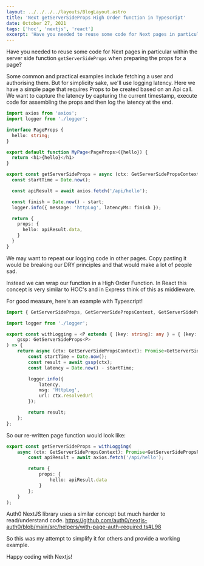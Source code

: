 ```yaml
---
layout: ../../../../layouts/BlogLayout.astro
title: 'Next getServerSideProps High Order function in Typescript'
date: October 27, 2021
tags: ['hoc', 'nextjs', 'react']
excerpt: 'Have you needed to reuse some code for Next pages in particular within the server side function getServerSideProps?'
---
```


Have you needed to reuse some code for Next pages in particular within the server side function `getServerSideProps`
when preparing the props for a page?

Some common and practical examples include fetching a user and authorising them. But for simplicity sake,
we'll use logging latency. Here we have a simple page that requires Props to be created based on an Api call.
We want to capture the latency by capturing the current timestamp, execute code for assembling the props and then log the latency at the end.

```typescript
import axios from 'axios';
import logger from './logger';

interface PageProps {
  hello: string;
}

export default function MyPage<PageProps>({hello}) {
  return <h1>{hello}</h1>
}

export const getServerSideProps = async (ctx: GetServerSidePropsContext): Promise<GetServerSidePropsResult<P>> => {
  const startTime = Date.now();

  const apiResult = await axios.fetch('/api/hello');

  const finish = Date.now() - start;
  logger.info({ message: 'httpLog', latencyMs: finish });

  return {
    props: {
      hello: apiResult.data,
    }
  }
}
```

We may want to repeat our logging code in other pages. Copy pasting it would be breaking our
DRY principles and that would make a lot of people sad.

Instead we can wrap our function in a High Order Function. In React this concept is very
similar to HOC's and in Express think of this as middleware.

For good measure, here's an example with Typescript!

```typescript
import { GetServerSideProps, GetServerSidePropsContext, GetServerSidePropsResult } from 'next';

import logger from './logger';

export const withLogging = <P extends { [key: string]: any } = { [key: string]: any }>(
	gssp: GetServerSideProps<P>
) => {
	return async (ctx: GetServerSidePropsContext): Promise<GetServerSidePropsResult<P>> => {
		const startTime = Date.now();
		const result = await gssp(ctx);
		const latency = Date.now() - startTime;

		logger.info({
			latency,
			msg: 'HttpLog',
			url: ctx.resolvedUrl
		});

		return result;
	};
};
```

So our re-written page function would look like:

```typescript
export const getServerSideProps = withLogging(
	async (ctx: GetServerSidePropsContext): Promise<GetServerSidePropsResult<P>> => {
		const apiResult = await axios.fetch('/api/hello');

		return {
			props: {
				hello: apiResult.data
			}
		};
	}
);
```

Auth0 NextJS library uses a similar concept but much harder to read/understand code. https://github.com/auth0/nextjs-auth0/blob/main/src/helpers/with-page-auth-required.ts#L98

So this was my attempt to simplify it for others and provide a working example.

Happy coding with Nextjs!
